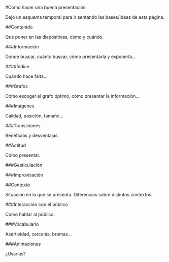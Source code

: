 #Cómo hacer una buena presentación

Dejo un esquema temporal para ir sentando las bases/ideas de esta página. 

##Contenido

Qué poner en las diapositivas, cómo y cuándo.

###Información

Dónde buscar, cuánto buscar, cómo presentarla y exponerla...

####Índice

Cuándo hace falta...

###Grafos

Cómo escoger el grafo óptimo, cómo presentar la información...

###Imágenes

Calidad, posición, tamaño...

###Transiciones

Beneficios y desventajas.

##Actitud

Cómo presentar.

###Gesticulación

###Improvisación

##Contexto

Situación en la que se presenta. Diferencias sobre distintos contextos.

###Interacción con el público

Cómo hablar al público.

###Vocabulario

Asertividad, cercanía, bromas...

###Animaciones

¿Usarlas?
